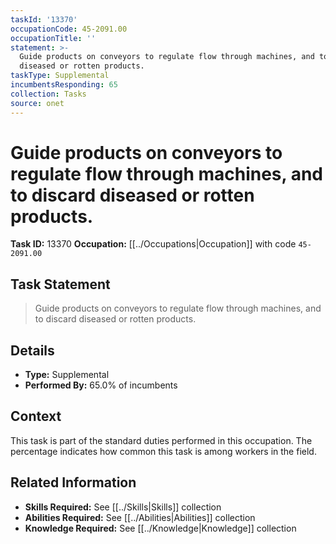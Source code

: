 ```yaml
---
taskId: '13370'
occupationCode: 45-2091.00
occupationTitle: ''
statement: >-
  Guide products on conveyors to regulate flow through machines, and to discard
  diseased or rotten products.
taskType: Supplemental
incumbentsResponding: 65
collection: Tasks
source: onet
---
```

# Guide products on conveyors to regulate flow through machines, and to discard diseased or rotten products.

**Task ID:** 13370
**Occupation:** [[../Occupations|Occupation]] with code `45-2091.00`

## Task Statement

> Guide products on conveyors to regulate flow through machines, and to discard diseased or rotten products.

## Details

- **Type:** Supplemental
- **Performed By:** 65.0% of incumbents

## Context

This task is part of the standard duties performed in this occupation. The percentage indicates how common this task is among workers in the field.

## Related Information

- **Skills Required:** See [[../Skills|Skills]] collection
- **Abilities Required:** See [[../Abilities|Abilities]] collection
- **Knowledge Required:** See [[../Knowledge|Knowledge]] collection
